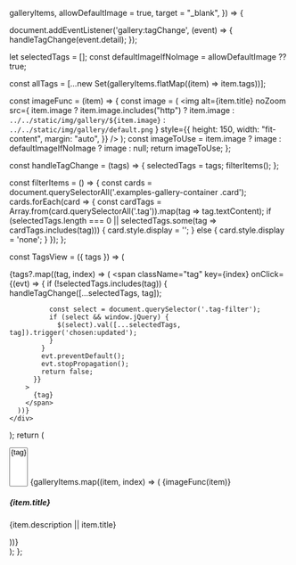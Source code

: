   galleryItems,
  allowDefaultImage = true,
  target = "_blank",
}) => {

  document.addEventListener('gallery:tagChange', (event) => {
    handleTagChange(event.detail);
  });

  let selectedTags = [];
  const defaultImageIfNoImage = allowDefaultImage ?? true;

  const allTags = [...new Set(galleryItems.flatMap((item) => item.tags))];

  const imageFunc = (item) => {
    const image = (
      <img
        alt={item.title}
        noZoom
        src={
          item.image
            ? item.image.includes("http")
              ? item.image
              : `../../static/img/gallery/${item.image}`
            : `../../static/img/gallery/default.png`
        }
        style={{
          height: 150,
          width: "fit-content",
          margin: "auto",
        }}
      />
    );
    const imageToUse = item.image
      ? image
      : defaultImageIfNoImage
      ? image
      : null;
    return imageToUse;
  };

  const handleTagChange = (tags) => {
    selectedTags = tags;
    filterItems();
  };

  const filterItems = () => {
        const cards = document.querySelectorAll('.examples-gallery-container .card');
        cards.forEach(card => {
            const cardTags = Array.from(card.querySelectorAll('.tag')).map(tag => tag.textContent);
            if (selectedTags.length === 0 || selectedTags.some(tag => cardTags.includes(tag))) {
                card.style.display = '';
            } else {
                card.style.display = 'none';
            }
        });
    };

  const TagsView = ({ tags }) => (
    <div className="tags-container">
      {tags?.map((tag, index) => (
        <span
          className="tag"
          key={index}
          onClick={(evt) => {
            if (!selectedTags.includes(tag)) {
              handleTagChange([...selectedTags, tag]);

              const select = document.querySelector('.tag-filter');
              if (select && window.jQuery) {
                $(select).val([...selectedTags, tag]).trigger('chosen:updated');
              }
            }
            evt.preventDefault();
            evt.stopPropagation();
            return false;
          }}
        >
          {tag}
        </span>
      ))}
    </div>
  );
  return (
    <div className="examples-gallery-container">
      <select
        multiple
        className="tag-filter"
        data-placeholder="Filter by tags"
      >
        {allTags.map(tag => (
          <option key={tag} value={tag}>
            {tag}
          </option>
        ))}
      </select>
      <CardGroup cols={3}>
        {galleryItems.map((item, index) => (
          <Card key={index}>
            {imageFunc(item)}
            <h5 className="card-title">{item.title}</h5>
            <p className="card-description">{item.description || item.title}</p>
            <TagsView tags={item.tags} />
          </Card>
        ))}
      </CardGroup>
    </div>
  );
};
